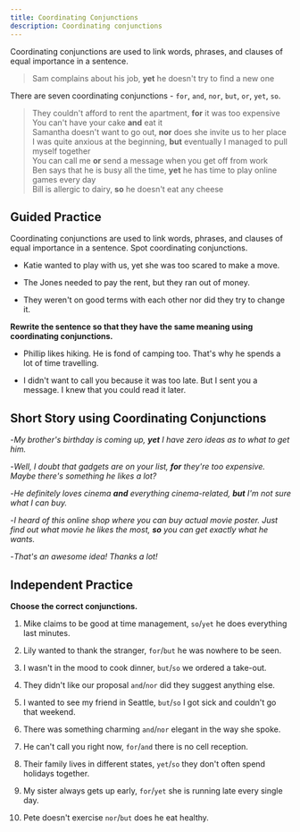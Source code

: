```yaml
---
title: Coordinating Conjunctions
description: Coordinating conjunctions
---
```


Coordinating conjunctions are used to link words, phrases, and clauses of equal importance in a sentence.

> Sam complains about his job, **yet** he doesn't try to find a new one

There are seven coordinating conjunctions - `for`, `and`, `nor`, `but`, `or`, `yet`, `so`.

> They couldn't afford to rent the apartment, **for** it was too expensive  
> You can't have your cake **and** eat it  
> Samantha doesn't want to go out, **nor** does she invite us to her place  
> I was quite anxious at the beginning, **but** eventually I managed to pull myself together  
> You can call me **or** send a message when you get off from work  
> Ben says that he is busy all the time, **yet** he has time to play online games every day  
> Bill is allergic to dairy, **so** he doesn't eat any cheese

## Guided Practice

<Callout mt={8}>
  Coordinating conjunctions are used to link words, phrases, and clauses of equal
  importance in a sentence. Spot coordinating conjunctions.
</Callout>

- Katie wanted to play with us, yet she was too scared to make a move. <Tooltip content="yet" />

- The Jones needed to pay the rent, but they ran out of money. <Tooltip content="but" />

- They weren't on good terms with each other nor did they try to change it. <Tooltip content="nor" />

**Rewrite the sentence so that they have the same meaning using coordinating conjunctions.**

- Phillip likes hiking. He is fond of camping too. That's why he spends a lot of time travelling. <Tooltip content="Phillip likes hiking and camping, so he spends a lot of time travelling." />

- I didn't want to call you because it was too late. But I sent you a message. I knew that you could read it later. <Tooltip content="I didn't want to call you, for it was too late. Yet I sent you a message, so you could read it later." />

## Short Story using Coordinating Conjunctions

-_My brother's birthday is coming up, **yet** I have zero ideas as to what to get him._

-_Well, I doubt that gadgets are on your list, **for** they're too expensive. Maybe there's something he likes a lot?_

-_He definitely loves cinema **and** everything cinema-related, **but** I'm not sure what I can buy._

-_I heard of this online shop where you can buy actual movie poster. Just find out what movie he likes the most, **so** you can get exactly what he wants._

-_That's an awesome idea! Thanks a lot!_

## Independent Practice

**Choose the correct conjunctions.**

1. Mike claims to be good at time management, `so`/`yet` he does everything last minutes. <Tooltip content="yet" />

2. Lily wanted to thank the stranger, `for`/`but` he was nowhere to be seen. <Tooltip content="but" />

3. I wasn't in the mood to cook dinner, `but`/`so` we ordered a take-out. <Tooltip content="so" />

4. They didn't like our proposal `and`/`nor` did they suggest anything else. <Tooltip content="nor" />

5. I wanted to see my friend in Seattle, `but`/`so` I got sick and couldn't go that weekend. <Tooltip content="but" />

6. There was something charming `and`/`nor` elegant in the way she spoke. <Tooltip content="and" />

7. He can't call you right now, `for`/`and` there is no cell reception. <Tooltip content="for" />

8. Their family lives in different states, `yet`/`so` they don't often spend holidays together. <Tooltip content="so" />

9. My sister always gets up early, `for`/`yet` she is running late every single day. <Tooltip content="yet" />

10. Pete doesn't exercise `nor`/`but` does he eat healthy. <Tooltip content="nor" />
